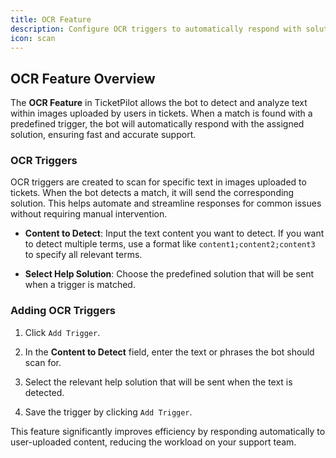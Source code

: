 ```yaml
---
title: OCR Feature
description: Configure OCR triggers to automatically respond with solutions when specific text is detected in images uploaded by users.
icon: scan
---
```


## OCR Feature Overview

The **OCR Feature** in TicketPilot allows the bot to detect and analyze text within images uploaded by users in tickets. When a match is found with a predefined trigger, the bot will automatically respond with the assigned solution, ensuring fast and accurate support.

### OCR Triggers

OCR triggers are created to scan for specific text in images uploaded to tickets. When the bot detects a match, it will send the corresponding solution. This helps automate and streamline responses for common issues without requiring manual intervention.

* **Content to Detect**: Input the text content you want to detect. If you want to detect multiple terms, use a format like `content1;content2;content3` to specify all relevant terms.

* **Select Help Solution**: Choose the predefined solution that will be sent when a trigger is matched.

### Adding OCR Triggers

1. Click `Add Trigger`.

2. In the **Content to Detect** field, enter the text or phrases the bot should scan for.

3. Select the relevant help solution that will be sent when the text is detected.

4. Save the trigger by clicking `Add Trigger`.

This feature significantly improves efficiency by responding automatically to user-uploaded content, reducing the workload on your support team.